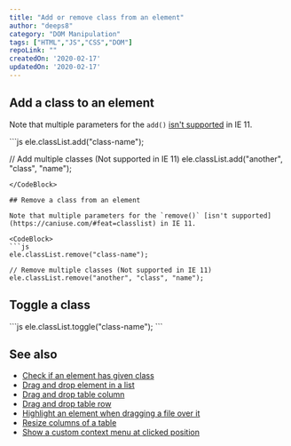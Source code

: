 ```yaml
---
title: "Add or remove class from an element"
author: "deeps8"
category: "DOM Manipulation"
tags: ["HTML","JS","CSS","DOM"]
repoLink: ""
createdOn: '2020-02-17'
updatedOn: '2020-02-17'
---
```


## Add a class to an element

Note that multiple parameters for the `add()` [isn't supported](https://caniuse.com/#feat=classlist) in IE 11.

<CodeBlock>
```js
ele.classList.add("class-name");

// Add multiple classes (Not supported in IE 11)
ele.classList.add("another", "class", "name");
```
</CodeBlock>

## Remove a class from an element

Note that multiple parameters for the `remove()` [isn't supported](https://caniuse.com/#feat=classlist) in IE 11.

<CodeBlock>
```js
ele.classList.remove("class-name");

// Remove multiple classes (Not supported in IE 11)
ele.classList.remove("another", "class", "name");
```
</CodeBlock>

## Toggle a class
<CodeBlock>
```js
ele.classList.toggle("class-name");
```
</CodeBlock>

## See also

- [Check if an element has given class](https://phuoc.ng/collection/html-dom/check-if-an-element-has-given-class/)
- [Drag and drop element in a list](https://phuoc.ng/collection/html-dom/drag-and-drop-element-in-a-list/)
- [Drag and drop table column](https://phuoc.ng/collection/html-dom/drag-and-drop-table-column/)
- [Drag and drop table row](https://phuoc.ng/collection/html-dom/drag-and-drop-table-row/)
- [Highlight an element when dragging a file over it](https://phuoc.ng/collection/html-dom/highlight-an-element-when-dragging-a-file-over-it/)
- [Resize columns of a table](https://phuoc.ng/collection/html-dom/resize-columns-of-a-table/)
- [Show a custom context menu at clicked position](https://phuoc.ng/collection/html-dom/show-a-custom-context-menu-at-clicked-position/)
